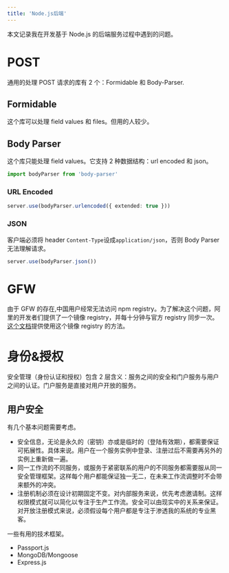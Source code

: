 ```yaml
---
title: 'Node.js后端'
---
```


本文记录我在开发基于 Node.js 的后端服务过程中遇到的问题。

# POST

通用的处理 POST 请求的库有 2 个：Formidable 和 Body-Parser.

## Formidable

这个库可以处理 field values 和 files。但用的人较少。

## Body Parser

这个库只能处理 field values。它支持 2 种数据结构：url encoded 和 json。

```typescript
import bodyParser from 'body-parser'
```

### URL Encoded

```typescript
server.use(bodyParser.urlencoded({ extended: true }))
```

### JSON

客户端必须将 header `Content-Type`设成`application/json`，否则 Body Parser 无法理解请求。

```typescript
server.use(bodyParser.json())
```

# GFW

由于 GFW 的存在,中国用户经常无法访问 npm registry。为了解决这个问题，阿里的开发者们提供了一个镜像 registry，并每十分钟与官方 registry 同步一次。[这个文档](https://developer.aliyun.com/mirror/NPM?from=tnpm)提供使用这个镜像 registry 的方法。

# 身份&授权

安全管理（身份认证和授权）包含 2 层含义：服务之间的安全和门户服务与用户之间的认证。门户服务是直接对用户开放的服务。

## 用户安全

有几个基本问题需要考虑。

- 安全信息，无论是永久的（密钥）亦或是临时的（登陆有效期），都需要保证可拓展性。具体来说。用户在一个服务实例中登录、注册过后不需要再另外的实例上重新做一遍。
- 同一工作流的不同服务，或服务于紧密联系的用户的不同服务都需要服从同一安全管理框架。这样每个用户都能保证独一无二，在未来工作流调整时不会带来额外的冲突。
- 注册机制必须在设计初期固定不变。对内部服务来说，优先考虑邀请制。这样权限模式就可以简化以专注于生产工作流。安全可以由现实中的关系来保证。对开放注册模式来说，必须假设每个用户都是专注于渗透我的系统的专业黑客。

一些有用的技术框架。

- Passport.js
- MongoDB/Mongoose
- Express.js
